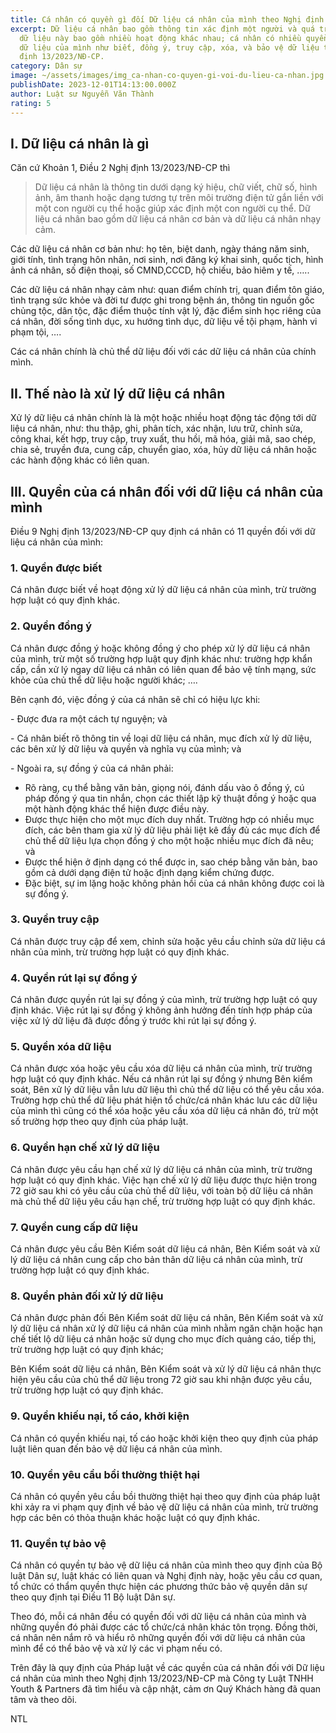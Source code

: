 ```yaml
---
title: Cá nhân có quyền gì đối Dữ liệu cá nhân của mình theo Nghị định 13/2023/NĐ-CP
excerpt: Dữ liệu cá nhân bao gồm thông tin xác định một người và quá trình xử lý
  dữ liệu này bao gồm nhiều hoạt động khác nhau; cá nhân có nhiều quyền đối với
  dữ liệu của mình như biết, đồng ý, truy cập, xóa, và bảo vệ dữ liệu theo Nghị
  định 13/2023/NĐ-CP.
category: Dân sự
image: ~/assets/images/img_ca-nhan-co-quyen-gi-voi-du-lieu-ca-nhan.jpg
publishDate: 2023-12-01T14:13:00.000Z
author: Luật sư Nguyễn Văn Thành
rating: 5
---
```

## I. Dữ liệu cá nhân là gì

Căn cứ Khoản 1, Điều 2 Nghị định 13/2023/NĐ-CP thì 

> Dữ liệu cá nhân là thông tin dưới dạng ký hiệu, chữ viết, chữ số, hình ảnh, âm thanh hoặc dạng tương tự trên môi trường điện tử gắn liền với một con người cụ thể hoặc giúp xác định một con người cụ thể. Dữ liệu cá nhân bao gồm dữ liệu cá nhân cơ bản và dữ liệu cá nhân nhạy cảm.

Các dữ liệu cá nhân cơ bản như: họ tên, biệt danh, ngày tháng năm sinh, giới tính, tình trạng hôn nhân, nơi sinh, nơi đăng ký khai sinh, quốc tịch, hình ảnh cá nhân, số điện thoại, số CMND,CCCD, hộ chiếu, bảo hiêm y tế, …..

Các dữ liệu cá nhân nhạy cảm như: quan điểm chính trị, quan điểm tôn giáo, tình trạng sức khỏe và đời tư được ghi trong bệnh án, thông tin nguồn gốc chủng tộc, dân tộc, đặc điểm thuộc tính vật lý, đặc điểm sinh học riêng của cá nhân, đời sống tình dục, xu hướng tình dục, dữ liệu về tội phạm, hành vi phạm tội, ….

Các cá nhân chính là chủ thể dữ liệu đối với các dữ liệu cá nhân của chính mình.

## II. Thế nào là xử lý dữ liệu cá nhân

Xử lý dữ liệu cá nhân chính là là một hoặc nhiều hoạt động tác động tới dữ liệu cá nhân, như: thu thập, ghi, phân tích, xác nhận, lưu trữ, chỉnh sửa, công khai, kết hợp, truy cập, truy xuất, thu hồi, mã hóa, giải mã, sao chép, chia sẻ, truyền đưa, cung cấp, chuyển giao, xóa, hủy dữ liệu cá nhân hoặc các hành động khác có liên quan.

## III. Quyền của cá nhân đối với dữ liệu cá nhân của mình

Điều 9 Nghị định 13/2023/NĐ-CP quy định cá nhân có 11 quyền đối với dữ liệu cá nhân của mình:

### 1. Quyền được biết

Cá nhân được biết về hoạt động xử lý dữ liệu cá nhân của mình, trừ trường hợp luật có quy định khác.

### 2. Quyền đồng ý

Cá nhân được đồng ý hoặc không đồng ý cho phép xử lý dữ liệu cá nhân của mình, trừ một số trường hợp luật quy định khác như: trường hợp khẩn cấp, cần xử lý ngay dữ liệu cá nhân có liên quan để bảo vệ tính mạng, sức khỏe của chủ thể dữ liệu hoặc người khác; ….

Bên cạnh đó, việc đồng ý của cá nhân sẽ chỉ có hiệu lực khi:

\- Được đưa ra một cách tự nguyện; và 

\- Cá nhân biết rõ thông tin về loại dữ liệu cá nhân, mục đích xử lý dữ liệu, các bên xử lý dữ liệu và quyền và nghĩa vụ của mình; và

\- Ngoài ra, sự đồng ý của cá nhân phải:

* Rõ ràng, cụ thể bằng văn bản, giọng nói, đánh dấu vào ô đồng ý, cú pháp đồng ý qua tin nhắn, chọn các thiết lập kỹ thuật đồng ý hoặc qua một hành động khác thể hiện được điều này. 
*  Được thực hiện cho một mục đích duy nhất. Trường hợp có nhiều mục đích, các bên tham gia xử lý dữ liệu phải liệt kê đầy đủ các mục đích để chủ thể dữ liệu lựa chọn đồng ý cho một hoặc nhiều mục đích đã nêu; và
* Được thể hiện ở định dạng có thể được in, sao chép bằng văn bản, bao gồm cả dưới dạng điện tử hoặc định dạng kiểm chứng được.
* Đặc biệt, sự im lặng hoặc không phản hồi của cá nhân không được coi là sự đồng ý.

### 3. Quyền truy cập

Cá nhân được truy cập để xem, chỉnh sửa hoặc yêu cầu chỉnh sửa dữ liệu cá nhân của mình, trừ trường hợp luật có quy định khác.

### 4. Quyền rút lại sự đồng ý

Cá nhân được quyền rút lại sự đồng ý của mình, trừ trường hợp luật có quy định khác. Việc rút lại sự đồng ý không ảnh hưởng đến tính hợp pháp của việc xử lý dữ liệu đã được đồng ý trước khi rút lại sự đồng ý.

### 5. Quyền xóa dữ liệu

Cá nhân được xóa hoặc yêu cầu xóa dữ liệu cá nhân của mình, trừ trường hợp luật có quy định khác. Nếu cá nhân rút lại sự đồng ý nhưng Bên kiểm soát, Bên xử lý dữ liệu vẫn lưu dữ liệu thì chủ thể dữ liệu có thể yêu cầu xóa. Trường hợp chủ thể dữ liệu phát hiện tổ chức/cá nhân khác lưu các dữ liệu của mình thì cũng có thể xóa hoặc yêu cầu xóa dữ liệu cá nhân đó, trừ một số trường hợp theo quy định của pháp luật.

### 6. Quyền hạn chế xử lý dữ liệu

Cá nhân được yêu cầu hạn chế xử lý dữ liệu cá nhân của mình, trừ trường hợp luật có quy định khác. Việc hạn chế xử lý dữ liệu được thực hiện trong 72 giờ sau khi có yêu cầu của chủ thể dữ liệu, với toàn bộ dữ liệu cá nhân mà chủ thể dữ liệu yêu cầu hạn chế, trừ trường hợp luật có quy định khác.

### 7. Quyền cung cấp dữ liệu

Cá nhân được yêu cầu Bên Kiểm soát dữ liệu cá nhân, Bên Kiểm soát và xử lý dữ liệu cá nhân cung cấp cho bản thân dữ liệu cá nhân của mình, trừ trường hợp luật có quy định khác.

### 8. Quyền phản đối xử lý dữ liệu

Cá nhân được phản đối Bên Kiểm soát dữ liệu cá nhân, Bên Kiểm soát và xử lý dữ liệu cá nhân xử lý dữ liệu cá nhân của mình nhằm ngăn chặn hoặc hạn chế tiết lộ dữ liệu cá nhân hoặc sử dụng cho mục đích quảng cáo, tiếp thị, trừ trường hợp luật có quy định khác;

Bên Kiểm soát dữ liệu cá nhân, Bên Kiểm soát và xử lý dữ liệu cá nhân thực hiện yêu cầu của chủ thể dữ liệu trong 72 giờ sau khi nhận được yêu cầu, trừ trường hợp luật có quy định khác.

### 9. Quyền khiếu nại, tố cáo, khởi kiện

Cá nhân có quyền khiếu nại, tố cáo hoặc khởi kiện theo quy định của pháp luật liên quan đến bảo vệ dữ liệu cá nhân của mình.

### 10. Quyền yêu cầu bồi thường thiệt hại

Cá nhân có quyền yêu cầu bồi thường thiệt hại theo quy định của pháp luật khi xảy ra vi phạm quy định về bảo vệ dữ liệu cá nhân của mình, trừ trường hợp các bên có thỏa thuận khác hoặc luật có quy định khác.

### 11. Quyền tự bảo vệ

Cá nhân có quyền tự bảo vệ dữ liệu cá nhân của mình theo quy định của Bộ luật Dân sự, luật khác có liên quan và Nghị định này, hoặc yêu cầu cơ quan, tổ chức có thẩm quyền thực hiện các phương thức bảo vệ quyền dân sự theo quy định tại Điều 11 Bộ luật Dân sự.

Theo đó, mỗi cá nhân đều có quyền đối với dữ liệu cá nhân của mình và những quyền đó phải được các tổ chức/cá nhân khác tôn trọng. Đồng thời, cá nhân nên nắm rõ và hiểu rõ những quyền đối với dữ liệu cá nhân của mình để có thể bảo vệ và xử lý các vi phạm nếu có.

Trên đây là quy định của Pháp luật về các quyền của cá nhân đối với Dữ liệu cá nhân của mình theo Nghị định 13/2023/NĐ-CP  mà Công ty Luật TNHH Youth & Partners đã tìm hiểu và cập nhật, cảm ơn Quý Khách hàng đã quan tâm và theo dõi.

NTL
